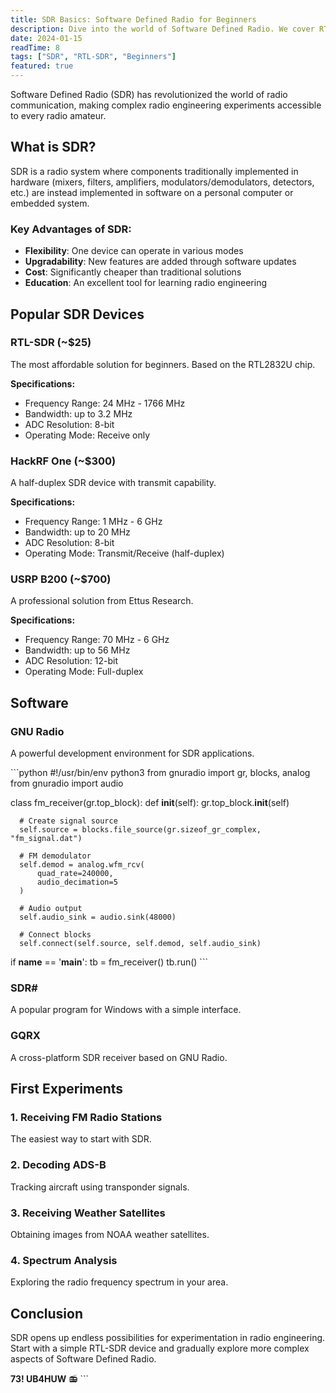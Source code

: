 ```yaml
---
title: SDR Basics: Software Defined Radio for Beginners
description: Dive into the world of Software Defined Radio. We cover RTL-SDR, HackRF, and other popular devices.
date: 2024-01-15
readTime: 8
tags: ["SDR", "RTL-SDR", "Beginners"]
featured: true
---
```

Software Defined Radio (SDR) has revolutionized the world of radio communication, making complex radio engineering experiments accessible to every radio amateur.

## What is SDR?

SDR is a radio system where components traditionally implemented in hardware (mixers, filters, amplifiers, modulators/demodulators, detectors, etc.) are instead implemented in software on a personal computer or embedded system.

### Key Advantages of SDR:

- **Flexibility**: One device can operate in various modes
- **Upgradability**: New features are added through software updates
- **Cost**: Significantly cheaper than traditional solutions
- **Education**: An excellent tool for learning radio engineering

## Popular SDR Devices

### RTL-SDR (~$25)
The most affordable solution for beginners. Based on the RTL2832U chip.

**Specifications:**
- Frequency Range: 24 MHz - 1766 MHz
- Bandwidth: up to 3.2 MHz
- ADC Resolution: 8-bit
- Operating Mode: Receive only

### HackRF One (~$300)
A half-duplex SDR device with transmit capability.

**Specifications:**
- Frequency Range: 1 MHz - 6 GHz
- Bandwidth: up to 20 MHz
- ADC Resolution: 8-bit
- Operating Mode: Transmit/Receive (half-duplex)

### USRP B200 (~$700)
A professional solution from Ettus Research.

**Specifications:**
- Frequency Range: 70 MHz - 6 GHz
- Bandwidth: up to 56 MHz
- ADC Resolution: 12-bit
- Operating Mode: Full-duplex

## Software

### GNU Radio
A powerful development environment for SDR applications.

\`\`\`python
#!/usr/bin/env python3
from gnuradio import gr, blocks, analog
from gnuradio import audio

class fm_receiver(gr.top_block):
  def __init__(self):
      gr.top_block.__init__(self)
      
      # Create signal source
      self.source = blocks.file_source(gr.sizeof_gr_complex, "fm_signal.dat")
      
      # FM demodulator
      self.demod = analog.wfm_rcv(
          quad_rate=240000,
          audio_decimation=5
      )
      
      # Audio output
      self.audio_sink = audio.sink(48000)
      
      # Connect blocks
      self.connect(self.source, self.demod, self.audio_sink)

if __name__ == '__main__':
  tb = fm_receiver()
  tb.run()
\`\`\`

### SDR#
A popular program for Windows with a simple interface.

### GQRX
A cross-platform SDR receiver based on GNU Radio.

## First Experiments

### 1. Receiving FM Radio Stations
The easiest way to start with SDR.

### 2. Decoding ADS-B
Tracking aircraft using transponder signals.

### 3. Receiving Weather Satellites
Obtaining images from NOAA weather satellites.

### 4. Spectrum Analysis
Exploring the radio frequency spectrum in your area.

## Conclusion

SDR opens up endless possibilities for experimentation in radio engineering. Start with a simple RTL-SDR device and gradually explore more complex aspects of Software Defined Radio.

**73! UB4HUW** 📻
\`\`\`
